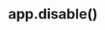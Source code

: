 ---
id: "express_hard_015"
questionType: "MULTIPLE_CHOICE"
title: "app.disable()"
description: "What does app.disable('x-powered-by') do?"
difficulty: "HARD"
category: "Express"
options:
  - "Disables the Express server"
  - "Removes the X-Powered-By header"
  - "Disables all middleware"
  - "Disables routing"
correctAnswer: 1
---